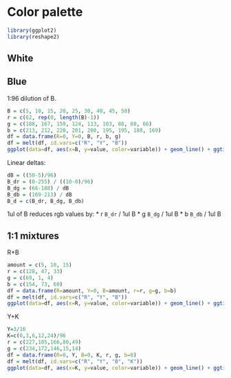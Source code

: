 # Color palette

```r
library(ggplot2)
library(reshape2)
```

## White



## Blue

1:96 dilution of B.

```r
B = c(5, 10, 15, 20, 25, 30, 40, 45, 50)
r = c(62, rep(0, length(B)-1))
g = c(188, 167, 159, 124, 113, 103, 88, 80, 66)
b = c(213, 212, 220, 201, 200, 195, 195, 188, 169)
df = data.frame(R=0, Y=0, B, r, b, g)
df = melt(df, id.vars=c("R", "Y", "B"))
ggplot(data=df, aes(x=B, y=value, color=variable)) + geom_line() + ggtitle("Pure Blue")
```

Linear deltas:

```r
dB = ((50-5)/96)
B_dr = (0-255) / ((10-0)/96)
B_dg = (66-188) / dB
B_db = (169-213) / dB
B_d = c(B_dr, B_dg, B_db)
```

1ul of B reduces rgb values by:
* r ``B_dr`` / 1ul B
* g ``B_dg`` / 1ul B
* b ``B_db`` / 1ul B

## 1:1 mixtures

R+B

```r
amount = c(5, 10, 15)
r = c(128, 47, 33)
g = c(69, 1, 4)
b = c(154, 73, 60)
df = data.frame(R=amount, Y=0, B=amount, r=r, g=g, b=b)
df = melt(df, id.vars=c("R", "Y", "B"))
ggplot(data=df, aes(x=R, y=value, color=variable)) + geom_line() + ggtitle("R+B 1:1")
```

Y+K

```r
Y=3/16
K=c(0,3,6,12,24)/96
r = c(227,185,166,80,49)
g = c(234,172,146,15,14)
df = data.frame(R=0, Y, B=0, K, r, g, b=0)
df = melt(df, id.vars=c("R", "Y", "B", "K"))
ggplot(data=df, aes(x=K, y=value, color=variable)) + geom_line() + ggtitle("Y+K")
```